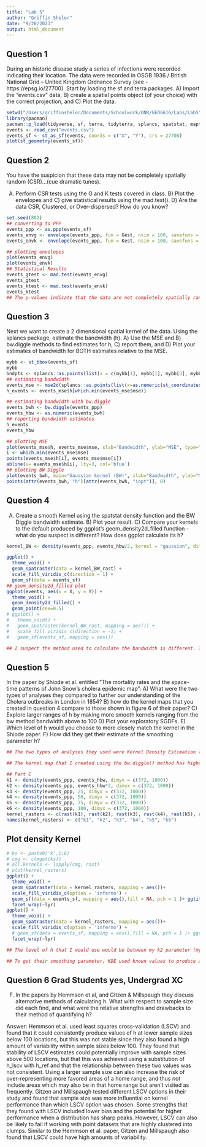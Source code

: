 ```yaml
---
title: "Lab 5"
author: "Griffin Shelor"
date: "9/28/2023"
output: html_document
---
```


## Question 1

During an historic disease study a series of infections were recorded indicating their location. The data were recorded in OSGB 1936 / British National Grid -- United Kingdom Ordnance Survey (see - https://epsg.io/27700).  Start by loading the sf and terra packages. A) Import the "events.csv" data, B) create a spatial points object (of your choice) with the correct projection, and C) Plot the data.
```r
setwd("/Users/griffinshelor/Documents/Schoolwork/UNR/GEOG616/Labs/Lab5")
library(pacman)
pacman::p_load(tidyverse, sf, terra, tidyterra, splancs, spatstat, maptools)
events <- read_csv("events.csv")
events_sf <- st_as_sf(events, coords = c("X", "Y"), crs = 27700)
plot(st_geometry(events_sf))
```

## Question 2 

You have the suspicion that these data may not be completely spatially random (CSR)...(cue dramatic tunes). 

A) Perform CSR tests using the G and K tests covered in class. B) Plot the envelopes and C) give statistical results using the mad.test(). D) Are the data CSR, Clustered, or Over-dispersed? How do you know?

```r
set.seed(802)
## converting to PPP
events_ppp <- as.ppp(events_sf)
events_envg <- envelope(events_ppp, fun = Gest, nsim = 100, savefuns = TRUE)
events_envk <- envelope(events_ppp, fun = Kest, nsim = 100, savefuns = TRUE)
```

```r
## plotting envelopes
plot(events_envg)
plot(events_envk)
## Statistical Results
events_gtest <- mad.test(events_envg)
events_gtest
events_ktest <- mad.test(events_envk)
events_ktest
## The p-values indicate that the data are not completely spatially random. Based on the plots from the envelopes the data are clustered much more than we would expect if they were truly spatially random. The observed lines obviously deviate from the envelope around the red theoretical line.
```


## Question 3 

Next we want to create a 2 dimensional spatial kernel of the data. Using the splancs package, estimate the bandwidth (h). A) Use the MSE and B) bw.diggle methods to find estimates for h, C) report them, and D) Plot your estimates of bandwidth for BOTH estimates relative to the MSE.

```r
mybb <- st_bbox(events_sf)
mybb
bndpts <- splancs::as.points(list(x = c(mybb[1], mybb[1], mybb[3], mybb[3]), y = c(mybb[2], mybb[4], mybb[4],mybb[2])))
## estimating bandwidth
events_mse <- mse2d(splancs::as.points(list(x=as.numeric(st_coordinates(events_sf)[,1]),y=as.numeric(st_coordinates(events_sf)[,2]))),bndpts, 1000, 1000)
h_events <- events_mse$h[which.min(events_mse$mse)]
```

```r
## estimating bandwidth with bw.diggle
events_bwh <- bw.diggle(events_ppp)
events_hbw <- as.numeric(events_bwh)
## reporting bandwidth estimates
h_events
events_hbw
```

```r
## plotting MSE
plot(events_mse$h, events_mse$mse, xlab="Bandwidth", ylab="MSE", type="l", main="Quartic kernel")
i <- which.min(events_mse$mse)
points(events_mse$h[i], events_mse$mse[i])
abline(v= events_mse$h[i], lty=3, col='blue')
## plotting BW Diggle
plot(events_bwh, main="Gaussian kernel (BW)", xlab="Bandwidth", ylab="MSE")
points(attr(events_bwh, "h")[attr(events_bwh, "iopt")], 0)
```


## Question 4

A) Create a smooth Kernel using the spatstat density function and the BW Diggle bandwidth estimate. B) Plot your result. C) Compare your kernels to the default produced by ggplot's geom_density2d_filled function - what do you suspect is different? How does ggplot calculate its h?

```r
kernel_BW <- density(events_ppp, events_hbw/2, kernel = "gaussian", dimyx = c(372, 1000))
```

```r
ggplot() +
  theme_void() +
  geom_spatraster(data = kernel_BW_rast) +
  scale_fill_viridis_c(direction = 1) +
  geom_sf(data = events_sf)
## geom_density2d_filled plot
ggplot(events, aes(x = X, y = Y)) +
  theme_void() +
  geom_density2d_filled() + 
  geom_point(cex=0.5)
# ggplot() +
#   theme_void() +
#   geom_spatraster(kernel_BW_rast, mapping = aes()) +
#   scale_fill_viridis_c(direction = -1) +
#   geom_sf(events_sf, mapping = aes())

## I suspect the method used to calculate the bandwidth is different. The ggplot2 default is to use the kde2d function from the {MASS} package which does not estimate point process intensity and defaults to a normal reference bandwidth. The bw.diggle() function uses cross validation to minimize mean-square error using the method of Berman and Diggle (1989). This bandwidth chosen is then used to estimate point process intensity using a density function.
```

## Question 5
In the paper by Shiode et al. entitled "The mortality rates and the space-time patterns of John Snow’s cholera epidemic map": A) What were the two types of analyses they compared to further our understanding of the Cholera outbreaks in London in 1854? B) how do the kernel maps that you created in question 4 compare to those shown in figure 6 of their paper? C) Explore larger ranges of h by making more smooth kernels ranging from the bw method bandwidth above to 100 D) Plot your exploratory SGDFs. E) Which level of h would you choose to more closely match the kernel in the Shiode paper. F) How did they get their estimate of the smoothing parameter h?

```r
## The two types of analyses they used were Kernel Density Estimation (KDE) and Network-based Scan Statistics (NetScan).

## The kernel map that I created using the bw.diggle() method has higher density spots much more around the individual points themselves while the maps in Figure 6 have one area which is a hot spot for deaths that then has rings surrounding it which indicate a lower volume of deaths. The default ggplot2 map is much more similar to the maps in Figure 6 but its primary hot spot area stretches more in an ovular shape from northwest to southeast, instead of being similar to a circular shape like in the paper's maps.

## Part C
k1 <- density(events_ppp, events_hbw, dimyx = c(372, 1000))
k2 <- density(events_ppp, events_hbw*2, dimyx = c(372, 1000))
k3 <- density(events_ppp, 25, dimyx = c(372, 1000))
k4 <- density(events_ppp, 50, dimyx = c(372, 1000))
k5 <- density(events_ppp, 75, dimyx = c(372, 1000))
k6 <- density(events_ppp, 100, dimyx = c(372, 1000))
kernel_rasters <- c(rast(k1), rast(k2), rast(k3), rast(k4), rast(k5), rast(k6))
names(kernel_rasters) <- c("k1", "k2", "k3", "k4", "k5", "k6")
```

## Plot density Kernel
```r
# ks <- paste0('k',1:6)
# cmg <- c(mget(ks))
# all.kernels <- lapply(cmg, rast)
# plot(kernel_rasters)
ggplot() + 
  theme_void() +
  geom_spatraster(data = kernel_rasters, mapping = aes())+
  scale_fill_viridis_c(option = 'inferno') +
  geom_sf(data = events_sf, mapping = aes(),fill = NA, pch = 1 )+ ggtitle('Cholera Events', subtitle = 'Smoothing parameter Ranges') + 
  facet_wrap(~lyr)
ggplot() + 
  theme_void() +
  geom_spatraster(data = kernel_rasters, mapping = aes())+
  scale_fill_viridis_c(option = 'inferno') +
  # geom_sf(data = events_sf, mapping = aes(),fill = NA, pch = 1 )+ ggtitle('Cholera Events', subtitle = 'Smoothing parameter Ranges') + 
  facet_wrap(~lyr)

## The level of h that I would use would be between my k2 parameter (my bw.diggle smoothing parameter multiplied by 2) and 25 in order to more closely match the kernel from the Shiode paper.

## To get their smoothing parameter, KDE used known values to produce a density surface across an area of interest. NetScan does not use circular windows like KDE does but instead adapts to local street networks to move through an area to detect point clusters.
```

## Question 6 Grad Students yes, Undergrad XC

F) In the papers by Hemmson et al, and Gitzen & Millspaugh they discuss alternative methods of calculating h. What with respect to sample size did each find, and what were the relative strengths and drawbacks to their method of quantifying h?


Answer: Hemmson et al. used  least squares cross-validation (LSCV) and found that it could consistently produce values of h at lower sample sizes below 100 locations, but this was not stable since they also found a high amount of variability within sample sizes below 100. They found that stability of LSCV estimates could potentially improve with sample sizes above 500 locations, but that this was achieved using a substitution of h_lscv with h_ref and that the relationship between these two values was not consistent. Using a larger sample size can also increase the risk of over-representing more favored areas of a home range, and thus not include areas which may also be in that home range but aren't visited as frequently. 
Gitzen and Millspaugh tested different LSCV options in their study and found that sample size was more influential on kernel performance than which LSCV option was chosen. Some strengths that they found with LSCV included lower bias and the potential for higher performance when a distribution has sharp peaks. However, LSCV can also be likely to fail if working with point datasets that are highly clustered into clumps. Similar to the Hemmson et al. paper, Gitzen and Millspaugh also found that LSCV could have high amounts of variability.

